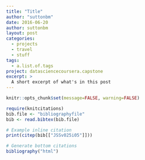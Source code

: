 ```yaml
---
title: "Title"
author: "suttonbm"
date: 2016-06-20
author: suttonbm
layout: post
categories:
  - projects
  - travel
  - stuff
tags:
  - a.list.of.tags
project: datasciencecoursera.capstone
excerpt: >
  A short excerpt of what's in this post
---
```


```r
knitr::opts_chunk$set(message=FALSE, warning=FALSE)

require(knitcitations)
bib.file <- "bibliographyfile"
bib <- read.bibtex(bib.file)
```

```r
# Example inline citation
print(citep(bib[["JSSv025i05"]]))
```

```r
# Generate bottom citations
bibliography("html")
```